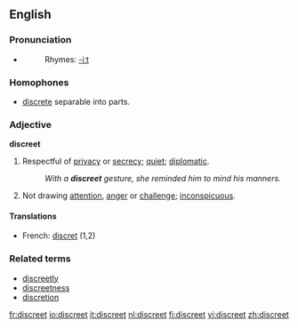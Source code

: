 ==English==

===Pronunciation===
*{{audio|en-us-discreet.ogg|Audio (US)}}
*:Rhymes: [[Rhymes:English:-iːt|-iːt]]

===Homophones===
*[[discrete]] separable into parts.

===Adjective===
'''discreet'''
# Respectful of [[privacy]] or [[secrecy]]; [[quiet]]; [[diplomatic]]. 
#:''With a '''discreet''' gesture, she reminded him to mind his manners.''
# Not drawing [[attention]], [[anger]] or [[challenge]]; [[inconspicuous]].

====Translations====
*French: [[discret]] (1,2)

===Related terms===
*[[discreetly]]
*[[discreetness]]
*[[discretion]]

[[fr:discreet]]
[[io:discreet]]
[[it:discreet]]
[[nl:discreet]]
[[fi:discreet]]
[[vi:discreet]]
[[zh:discreet]]